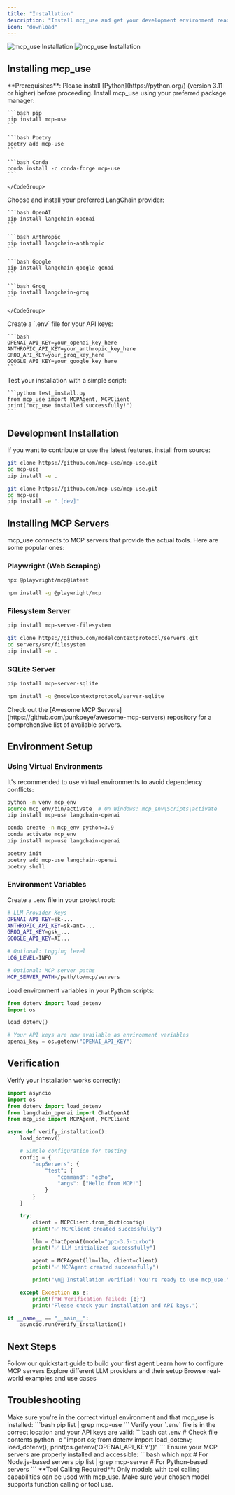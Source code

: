 ```yaml
---
title: "Installation"
description: "Install mcp_use and get your development environment ready"
icon: "download"
---
```


<img
  className="block dark:hidden my-0 pointer-events-none"
  src="/images/hero-light.png"
  alt="mcp_use Installation"
/>
<img
  className="hidden dark:block my-0 pointer-events-none"
  src="/images/hero-dark.png"
  alt="mcp_use Installation"
/>

## Installing mcp_use

<Info>
  **Prerequisites**: Please install [Python](https://python.org/) (version 3.11 or higher) before proceeding.
</Info>

<Steps>
  <Step title="Install the library">
    Install mcp_use using your preferred package manager:
    <CodeGroup>

    ```bash pip
    pip install mcp-use
    ```

    ```bash Poetry
    poetry add mcp-use
    ```

    ```bash Conda
    conda install -c conda-forge mcp-use
    ```

    </CodeGroup>
  </Step>
  <Step title="Install LLM provider">
    Choose and install your preferred LangChain provider:
    <CodeGroup>

    ```bash OpenAI
    pip install langchain-openai
    ```

    ```bash Anthropic
    pip install langchain-anthropic
    ```

    ```bash Google
    pip install langchain-google-genai
    ```

    ```bash Groq
    pip install langchain-groq
    ```

    </CodeGroup>
  </Step>
  <Step title="Set up environment">
    Create a `.env` file for your API keys:

    ```bash
    OPENAI_API_KEY=your_openai_key_here
    ANTHROPIC_API_KEY=your_anthropic_key_here
    GROQ_API_KEY=your_groq_key_here
    GOOGLE_API_KEY=your_google_key_here
    ```
  </Step>
  <Step title="Verify installation">
    Test your installation with a simple script:

    ```python test_install.py
    from mcp_use import MCPAgent, MCPClient
    print("mcp_use installed successfully!")
    ```
  </Step>
</Steps>

## Development Installation

If you want to contribute or use the latest features, install from source:

<CodeGroup>

```bash Git Clone
git clone https://github.com/mcp-use/mcp-use.git
cd mcp-use
pip install -e .
```

```bash Development Mode
git clone https://github.com/mcp-use/mcp-use.git
cd mcp-use
pip install -e ".[dev]"
```

</CodeGroup>

## Installing MCP Servers

mcp_use connects to MCP servers that provide the actual tools. Here are some popular ones:

### Playwright (Web Scraping)

<CodeGroup>

```bash NPM
npx @playwright/mcp@latest
```

```bash Global Install
npm install -g @playwright/mcp
```

</CodeGroup>

### Filesystem Server

<CodeGroup>

```bash Python
pip install mcp-server-filesystem
```

```bash From Source
git clone https://github.com/modelcontextprotocol/servers.git
cd servers/src/filesystem
pip install -e .
```

</CodeGroup>

### SQLite Server

<CodeGroup>

```bash Python
pip install mcp-server-sqlite
```

```bash NPM
npm install -g @modelcontextprotocol/server-sqlite
```

</CodeGroup>

<Tip>
  Check out the [Awesome MCP Servers](https://github.com/punkpeye/awesome-mcp-servers) repository for a comprehensive list of available servers.
</Tip>

## Environment Setup

### Using Virtual Environments

It's recommended to use virtual environments to avoid dependency conflicts:

<CodeGroup>

```bash venv
python -m venv mcp_env
source mcp_env/bin/activate  # On Windows: mcp_env\Scripts\activate
pip install mcp-use langchain-openai
```

```bash conda
conda create -n mcp_env python=3.9
conda activate mcp_env
pip install mcp-use langchain-openai
```

```bash Poetry
poetry init
poetry add mcp-use langchain-openai
poetry shell
```

</CodeGroup>

### Environment Variables

Create a `.env` file in your project root:

```bash .env
# LLM Provider Keys
OPENAI_API_KEY=sk-...
ANTHROPIC_API_KEY=sk-ant-...
GROQ_API_KEY=gsk_...
GOOGLE_API_KEY=AI...

# Optional: Logging level
LOG_LEVEL=INFO

# Optional: MCP server paths
MCP_SERVER_PATH=/path/to/mcp/servers
```

Load environment variables in your Python scripts:

```python
from dotenv import load_dotenv
import os

load_dotenv()

# Your API keys are now available as environment variables
openai_key = os.getenv("OPENAI_API_KEY")
```

## Verification

Verify your installation works correctly:

```python verify_setup.py
import asyncio
import os
from dotenv import load_dotenv
from langchain_openai import ChatOpenAI
from mcp_use import MCPAgent, MCPClient

async def verify_installation():
    load_dotenv()

    # Simple configuration for testing
    config = {
        "mcpServers": {
            "test": {
                "command": "echo",
                "args": ["Hello from MCP!"]
            }
        }
    }

    try:
        client = MCPClient.from_dict(config)
        print("✅ MCPClient created successfully")

        llm = ChatOpenAI(model="gpt-3.5-turbo")
        print("✅ LLM initialized successfully")

        agent = MCPAgent(llm=llm, client=client)
        print("✅ MCPAgent created successfully")

        print("\n🎉 Installation verified! You're ready to use mcp_use.")

    except Exception as e:
        print(f"❌ Verification failed: {e}")
        print("Please check your installation and API keys.")

if __name__ == "__main__":
    asyncio.run(verify_installation())
```

## Next Steps

<CardGroup cols={2}>
  <Card title="Quick Start" icon="rocket" href="/quickstart">
    Follow our quickstart guide to build your first agent
  </Card>
  <Card title="Configuration" icon="gear" href="/essentials/configuration">
    Learn how to configure MCP servers
  </Card>
  <Card title="LLM Integration" icon="brain" href="/essentials/llm-integration">
    Explore different LLM providers and their setup
  </Card>
  <Card title="Examples" icon="code" href="https://github.com/mcp-use/mcp-use/tree/main/examples">
    Browse real-world examples and use cases
  </Card>
</CardGroup>

## Troubleshooting

<AccordionGroup>
  <Accordion title="Import errors or module not found">
    Make sure you're in the correct virtual environment and that mcp_use is installed:
    ```bash
    pip list | grep mcp-use
    ```
  </Accordion>
  <Accordion title="API key errors">
    Verify your `.env` file is in the correct location and your API keys are valid:
    ```bash
    cat .env  # Check file contents
    python -c "import os; from dotenv import load_dotenv; load_dotenv(); print(os.getenv('OPENAI_API_KEY'))"
    ```
  </Accordion>
  <Accordion title="MCP server not found">
    Ensure your MCP servers are properly installed and accessible:
    ```bash
    which npx  # For Node.js-based servers
    pip list | grep mcp-server  # For Python-based servers
    ```
  </Accordion>
</AccordionGroup>

<Warning>
  **Tool Calling Required**: Only models with tool calling capabilities can be used with mcp_use. Make sure your chosen model supports function calling or tool use.
</Warning>
